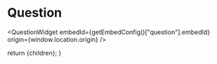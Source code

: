 
# Question

<QuestionWidget
  embedId={getEmbedConfig()["question"].embedId}
  origin={window.location.origin}
/>

  return <DocsLayout currentPage="content">{children}</DocsLayout>;
}
